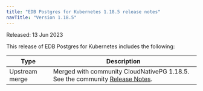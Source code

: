 ```yaml
---
title: "EDB Postgres for Kubernetes 1.18.5 release notes"
navTitle: "Version 1.18.5"
---
```


Released: 13 Jun 2023

This release of EDB Postgres for Kubernetes includes the following:

|      Type      |                                                                                  Description                                                                                   |
| -------------- | ------------------------------------------------------------------------------------------------------------------------------------------------------------------------------ |
| Upstream merge | Merged with community CloudNativePG 1.18.5. See the community [Release Notes](https://cloudnative-pg.io/documentation/1.18/release_notes/v1.18/).                                    |
